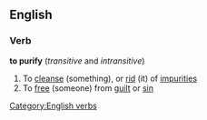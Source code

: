 ==English==
===Verb===
'''to purify'''  (''transitive'' and ''intransitive'')
#To [[cleanse]] (something), or [[rid]] (it) of [[impurities]]
#To [[free]] (someone) from [[guilt]] or [[sin]]
[[Category:English verbs]]